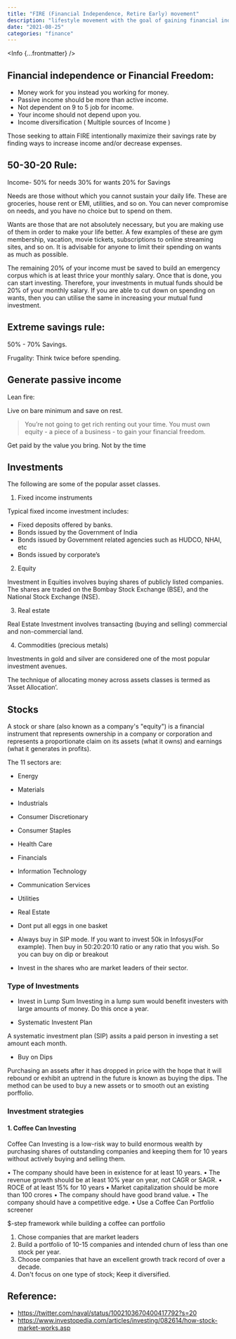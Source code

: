 ```yaml
---
title: "FIRE (Financial Independence, Retire Early) movement"
description: "lifestyle movement with the goal of gaining financial independence and retiring early"
date: "2021-08-25"
categories: "finance"
---
```



<Info {...frontmatter} />


## Financial independence or Financial Freedom:

- Money work for you instead you working for money.
- Passive income should be more than active income.
- Not dependent on 9 to 5 job for income.
- Your income should not depend upon you.
- Income diversification ( Multiple sources of Income )

Those seeking to attain FIRE intentionally maximize their savings rate by finding ways to increase income and/or decrease expenses.

## 50-30-20 Rule:

Income-
50% for needs
30% for wants
20% for Savings

Needs are those without which you cannot sustain your daily life. These are groceries, house rent or EMI, utilities, and so on. You can never compromise on needs, and you have no choice but to spend on them. 

Wants are those that are not absolutely necessary, but you are making use of them in order to make your life better. A few examples of these are gym membership, vacation, movie tickets, subscriptions to online streaming sites, and so on. It is advisable for anyone to limit their spending on wants as much as possible.

The remaining 20% of your income must be saved to build an emergency corpus which is at least thrice your monthly salary. Once that is done, you can start investing. Therefore, your investments in mutual funds should be 20% of your monthly salary. If you are able to cut down on spending on wants, then you can utilise the same in increasing your mutual fund investment.

## Extreme savings rule:

50% - 70% Savings.

Frugality: Think twice before spending.

## Generate passive income

Lean fire:

Live on bare minimum and save on rest.

> You’re not going to get rich renting out your time. You must own equity - a piece of a business - to gain your financial freedom.

Get paid by the value you bring. Not by the time

## Investments

The following are some of the popular asset classes.

1. Fixed income instruments

Typical fixed income investment includes:

- Fixed deposits offered by banks.
- Bonds issued by the Government of India
- Bonds issued by Government related agencies such as HUDCO, NHAI, etc
- Bonds issued by corporate’s

2. Equity

Investment in Equities involves buying shares of publicly listed companies. The shares are traded on the Bombay Stock Exchange (BSE), and the National Stock Exchange (NSE).

3. Real estate

Real Estate Investment involves transacting (buying and selling) commercial and non-commercial land.

4. Commodities (precious metals)

Investments in gold and silver are considered one of the most popular investment avenues.


The technique of allocating money across assets classes is termed as ‘Asset Allocation’.

## Stocks

A stock or share (also known as a company's "equity") is a financial instrument that represents ownership in a company or corporation and represents a proportionate claim on its assets (what it owns) and earnings (what it generates in profits).

The 11 sectors are:

- Energy
- Materials
- Industrials
- Consumer Discretionary
- Consumer Staples
- Health Care
- Financials
- Information Technology
- Communication Services
- Utilities
- Real Estate

- Dont put all eggs in one basket
- Always buy in SIP mode. If you want to invest 50k in Infosys(For example). Then buy in 50:20:20:10 ratio or any ratio that you wish. So you can buy on dip or breakout
- Invest in the shares who are market leaders of their sector.

### Type of Investments

- Invest in Lump Sum
Investing in a lump sum would benefit investers with large amounts of money. Do this once a year.

- Systematic Investent Plan

A systematic investment plan (SIP) assits a paid person in investing a set amount each month.

- Buy on Dips

Purchasing an assets after it has dropped in price with the hope that it will rebound or exhibit an uptrend in the future is known as buying the dips. The method can be used to buy a new assets or to smooth out an existing porffolio.

### Investment strategies

#### 1. Coffee Can Investing

Coffee Can Investing is a low-risk way to build enormous wealth by purchasing shares of outstanding companies and keeping them for 10 years without actively buying and selling them.

• The company should have been in existence for at least 10 years.
• The revenue growth should be at least 10% year on year, not CAGR or SAGR.
• ROCE of at least 15% for 10 years
• Market capitalization should be more than 100 crores
• The company should have good brand value.
• The company should have a competitive edge.
• Use a Coffee Can Portfolio screener

$-step framework while building a coffee can portfolio

1. Chose companies that are market leaders
2. Build a portfolio of 10-15 companies and intended churn of less than one stock per year.
3. Choose companies that have an excellent growth track record of over a decade.
4. Don't focus on one type of stock; Keep it diversified.

## Reference:
- https://twitter.com/naval/status/1002103670400417792?s=20
- https://www.investopedia.com/articles/investing/082614/how-stock-market-works.asp
